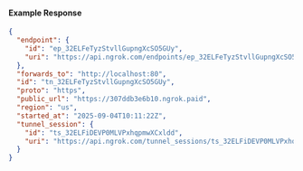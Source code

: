 
#### Example Response

```json
{
  "endpoint": {
    "id": "ep_32ELFeTyzStvllGupngXcSO5GUy",
    "uri": "https://api.ngrok.com/endpoints/ep_32ELFeTyzStvllGupngXcSO5GUy"
  },
  "forwards_to": "http://localhost:80",
  "id": "tn_32ELFeTyzStvllGupngXcSO5GUy",
  "proto": "https",
  "public_url": "https://307ddb3e6b10.ngrok.paid",
  "region": "us",
  "started_at": "2025-09-04T10:11:22Z",
  "tunnel_session": {
    "id": "ts_32ELFiDEVP0MLVPxhqpmwXCxldd",
    "uri": "https://api.ngrok.com/tunnel_sessions/ts_32ELFiDEVP0MLVPxhqpmwXCxldd"
  }
}
```
